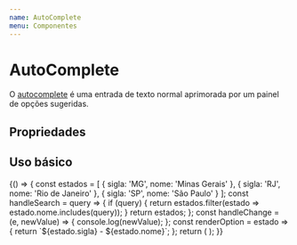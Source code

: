 ```yaml
---
name: AutoComplete
menu: Componentes
---
```



# AutoComplete

O [autocomplete](https://material-ui.com/components/autocomplete/) é uma entrada de texto normal aprimorada por um painel de opções sugeridas.

## Propriedades

<Props of={AutoComplete} />

## Uso básico

<Playground>
  {() => {
    const estados = [
      {
        sigla: 'MG',
        nome: 'Minas Gerais'
      },
      {
        sigla: 'RJ',
        nome: 'Rio de Janeiro'
      },
      {
        sigla: 'SP',
        nome: 'São Paulo'
      }
    ];
    const handleSearch = query => {
      if (query) {
        return estados.filter(estado => estado.nome.includes(query));
      }
      return estados;
    };
    const handleChange = (e, newValue) => {
      console.log(newValue);
    };
    const renderOption = estado => {
      return `${estado.sigla} - ${estado.nome}`;
    };
    return (
      <AutoComplete
        variant="contained"
        onSearch={handleSearch}
        onChange={handleChange}
        renderOption={renderOption}
      ></AutoComplete>
    );
  }}
</Playground>
